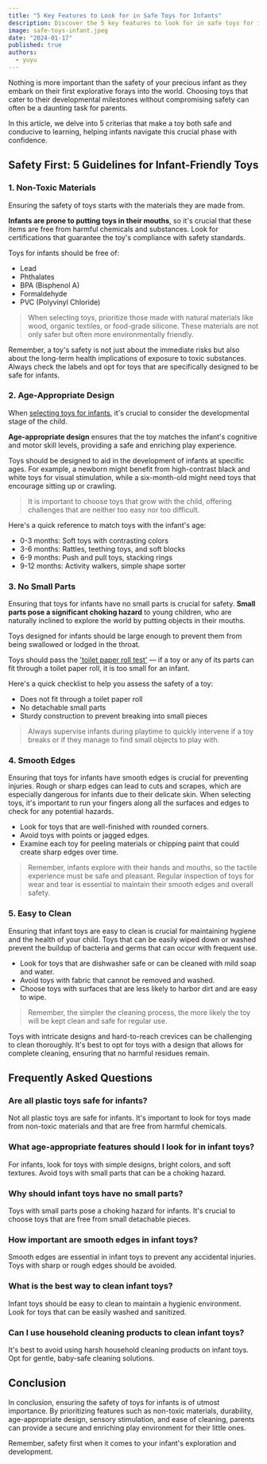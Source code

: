 ```yaml
---
title: "5 Key Features to Look for in Safe Toys for Infants"
description: Discover the 5 key features to look for in safe toys for infants. Find the perfect, secure toys for your infant's exploration. Safety first!
image: safe-toys-infant.jpeg
date: "2024-01-17"
published: true
authors:
  - yuyu
---
```


Nothing is more important than the safety of your precious infant as they embark on their first explorative forays into the world. Choosing toys that cater to their developmental milestones without compromising safety can often be a daunting task for parents.

In this article, we delve into 5 criterias that make a toy both safe and conducive to learning, helping infants navigate this crucial phase with confidence.

## Safety First: 5 Guidelines for Infant-Friendly Toys

### 1. Non-Toxic Materials

Ensuring the safety of toys starts with the <Link href="/blog/sustainable-educational-toys">materials they are made from</Link>.

**Infants are prone to putting toys in their mouths**, so it's crucial that these items are free from harmful chemicals and substances. Look for certifications that guarantee the toy's compliance with safety standards.

Toys for infants should be free of:

- Lead
- Phthalates
- BPA (Bisphenol A)
- Formaldehyde
- PVC (Polyvinyl Chloride)

> When selecting toys, prioritize those made with natural materials like wood, organic textiles, or food-grade silicone. These materials are not only safer but often more environmentally friendly.

Remember, a toy's safety is not just about the immediate risks but also about the long-term health implications of exposure to toxic substances. Always check the labels and opt for toys that are specifically designed to be safe for infants.

### 2. Age-Appropriate Design

When <a href="https://www.mainan.fun/">selecting toys for infants</a>, it's crucial to consider the developmental stage of the child.

**Age-appropriate design** ensures that the toy matches the infant's cognitive and motor skill levels, providing a safe and enriching play experience.

Toys should be designed to aid in the development of infants at specific ages. For example, a newborn might benefit from high-contrast black and white toys for visual stimulation, while a six-month-old might need toys that encourage sitting up or crawling.

> It is important to choose toys that grow with the child, offering challenges that are neither too easy nor too difficult.

Here's a quick reference to match toys with the infant's age:

- 0-3 months: Soft toys with contrasting colors
- 3-6 months: Rattles, teething toys, and soft blocks
- 6-9 months: Push and pull toys, stacking rings
- 9-12 months: Activity walkers, simple shape sorter

### 3. No Small Parts
Ensuring that toys for infants have no small parts is crucial for safety. **Small parts pose a significant choking hazard** to young children, who are naturally inclined to explore the world by putting objects in their mouths.

Toys designed for infants should be large enough to prevent them from being swallowed or lodged in the throat.

Toys should pass the <a href="https://www.today.com/parents/doctor-uses-toilet-paper-roll-check-choking-hazards-t207045" target="_blank">'toilet paper roll test'</a> — if a toy or any of its parts can fit through a toilet paper roll, it is too small for an infant.

Here's a quick checklist to help you assess the safety of a toy:

- Does not fit through a toilet paper roll
- No detachable small parts
- Sturdy construction to prevent breaking into small pieces

> Always supervise infants during playtime to quickly intervene if a toy breaks or if they manage to find small objects to play with.

### 4. Smooth Edges

Ensuring that toys for infants have smooth edges is crucial for preventing injuries. Rough or sharp edges can lead to cuts and scrapes, which are especially dangerous for infants due to their delicate skin. When selecting toys, it's important to run your fingers along all the surfaces and edges to check for any potential hazards.

- Look for toys that are well-finished with rounded corners.
- Avoid toys with points or jagged edges.
- Examine each toy for peeling materials or chipping paint that could create sharp edges over time.

> Remember, infants explore with their hands and mouths, so the tactile experience must be safe and pleasant. Regular inspection of toys for wear and tear is essential to maintain their smooth edges and overall safety.

### 5. Easy to Clean

Ensuring that infant toys are easy to clean is crucial for maintaining hygiene and the health of your child. Toys that can be easily wiped down or washed prevent the buildup of bacteria and germs that can occur with frequent use.

- Look for toys that are dishwasher safe or can be cleaned with mild soap and water.
- Avoid toys with fabric that cannot be removed and washed.
- Choose toys with surfaces that are less likely to harbor dirt and are easy to wipe.

> Remember, the simpler the cleaning process, the more likely the toy will be kept clean and safe for regular use.

Toys with intricate designs and hard-to-reach crevices can be challenging to clean thoroughly. It's best to opt for toys with a design that allows for complete cleaning, ensuring that no harmful residues remain.

## Frequently Asked Questions

### Are all plastic toys safe for infants?

Not all plastic toys are safe for infants. It's important to look for toys made from non-toxic materials and that are free from harmful chemicals.

### What age-appropriate features should I look for in infant toys?

For infants, look for toys with simple designs, bright colors, and soft textures. Avoid toys with small parts that can be a choking hazard.

### Why should infant toys have no small parts?

Toys with small parts pose a choking hazard for infants. It's crucial to choose toys that are free from small detachable pieces.

### How important are smooth edges in infant toys?

Smooth edges are essential in infant toys to prevent any accidental injuries. Toys with sharp or rough edges should be avoided.

### What is the best way to clean infant toys?

Infant toys should be easy to clean to maintain a hygienic environment. Look for toys that can be easily washed and sanitized.

### Can I use household cleaning products to clean infant toys?

It's best to avoid using harsh household cleaning products on infant toys. Opt for gentle, baby-safe cleaning solutions.


## Conclusion

In conclusion, ensuring the safety of toys for infants is of utmost importance. By prioritizing features such as non-toxic materials, durability, age-appropriate design, sensory stimulation, and ease of cleaning, parents can provide a secure and enriching play environment for their little ones.

Remember, safety first when it comes to your infant's exploration and development.

